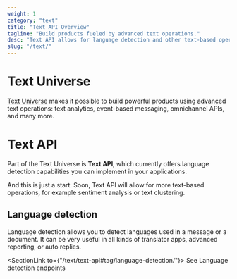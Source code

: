 ```yaml
---
weight: 1
category: "text"
title: "Text API Overview"
tagline: "Build products fueled by advanced text operations."
desc: "Text API allows for language detection and other text-based operations."
slug: "/text/"
---
```


# Text Universe

<a href="https://text.com/universe" target="_blank">Text Universe</a> makes it possible to build powerful products using advanced text operations: text analytics, event-based messaging, omnichannel APIs, and many more.

# Text API

Part of the Text Universe is **Text API**, which currently offers language detection capabilities you can implement in your applications.

And this is just a start. Soon, Text API will allow for more text-based operations, for example sentiment analysis or text clustering.

## Language detection

Language detection allows you to detect languages used in a message or a document. It can be very useful in all kinds of translator apps, advanced reporting, or auto replies.

<SectionLink to={"/text/text-api#tag/language-detection/"}>
  See Language detection endpoints
</SectionLink>